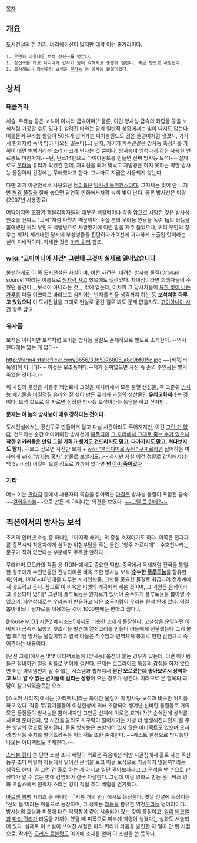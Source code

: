 [[목차]]

== 개요 ==
[[도시전설]]의 한 가지. 바리에이션이 많지만 대략 이런 줄거리이다.

 1. 우연히 아름다운 보석 장신구를 얻는다.
 1. 장신구를 하고 다니다가 갑자기 몸이 약해지고 중병에 걸린다. 혹은 병으로 사망한다.
 1. 조사해보니 장신구의 보석은 [[우라늄]] 등 방사능 물질이었다.

== 상세 ==
=== 태클거리 ===
세슘, 우라늄 등은 보석이 아니라 금속이며[* 물론, 이런 방사성 금속의 화합물 등을 보석처럼 가공할 수도 있다.], 알려진 바와는 달리 일반적 상황에서는 빛이 나지도 않는다. 예를들어 우라늄 함량이 50%가 넘어가는 피치블렌드도 검은 돌덩이처럼 생겼지, 거기서 만화처럼 녹색 빔이 나오진 않는다(...) 단지, 가이거 계수관같은 방사능 측정기를 가까이 대면 삑삑거리는 소리가 크게 난다는 것 뿐이다. 방사능이 엄청나게 강한 사용한 연료봉도 마찬가지.~~단, 탄소14만으로 다이아몬드를 만들면 진짜 방사능 보석!~~
실제로도 [[우라늄]] 유리가 있었긴 한데, 자외선을 쬐야 빛났고 자발광은 하지 못하는 약한 방사능 물질이라 건강에는 무해했다고 한다. 그나마도 지금은 사용되지 않는다.

다만 과거 야광안료로 사용되던 [[트리튬]]은 [[방사성 동위원소]]이다. 그자체는 빛이 안 나지만 [[형광 물질]]을 칠해 놓으면 당연히 만화에서처럼 녹색 빛이 난다. 물론 방사선은 미량(2007년 사용종료)

여담이지만 초창기 핵물리학자들의 대부분 백혈병이나 각종 암으로 사망한 것은 방사성 원소를 진짜로 "보석"처럼 다뤘기 때문이다. 수십 톤의 우라늄 원광을 녹여 1g의 라듐을 뽑아냈던 퀴리 부인도 백혈병으로 사망했기에 이런 말을 자주 들었으나, 퀴리 부인의 경우는 제1차 세계대전 당시에 부상병들을 진단하다가 X선에 과다하게 노출된 탓이라는 설이 지배적이다. 자세한 것은 [[마리 퀴리]] 참조. 

=== [[wiki:"고이아니아 사건" 그런데 그것이 실제로 일어났습니다]] ===
불행하게도 이 쪽 도시전설은 사실이며, 이런 사건은 '버려진 방사능 물질(Orphan source)'이라는 이름으로 [[원자력 사고]] 항목에도 실려있다. 차이점이라면 희생자들이 주웠던 물건이 __보석이 아니라는 것__ 밖에 없는데, 어차피 그 당사자들이 [[체렌코프 현상|묘한 빛이 나는 가루]]를 다들 이쁘다고 바라보고 심지어는 반지를 만들 생각까지 하는 등 '''보석처럼 다루고 있었으니''' 이 도시전설을 그대로 현실로 옮긴 걸로 봐도 문제 없을지도. [[고이아니아 사건]] 항목 참고.

=== 유사품 ===
보석은 아니지만 보석처럼 보이는 방사능 물질도 존재하므로 별도로 소개한다. --역시 현대에는 없는 게 없다--

http://farm4.staticflickr.com/3656/3365376805_a8c0bf015c.jpg
~~[바둑|바둑알]이 아니다!~~ 이것은 모조품이다.--저거 진짜였으면 사진 속 손의 주인공은 벌써 죽었을 것이다.--

위 사진의 물건은 사용후 핵연료나 그것을 재처리해서 모은 분열 생성물, 즉 고준위 [[방사능 폐기물]]을 비결정질 유리와 잘 섞어 만든 유리화 과정의 생산물인 '''유리고화체'''라는 것이다. 보석 컷으로 잘 자르면 진정한 방사능 보석이라는 농담을 하고 싶지만...

'''문제는 이 놈의 방사능이 매우 강하다는 것이다.'''

도시전설에서는 장신구로 만들어서 달고 다닐 시간이라도 주어지지만, 이건 [[그런 거 없다]]. 건드리는 순간 어마어마한 방사선에 [[피폭]]되어 [[으앙 죽음|그 자리에서 그대로 죽는 수가 있으니]] '''착한 위키러들은 만일 그럴 기회가 생겨도 건드리지도 말고, 다가가지도 말고, 쳐다보지도 말자.''' --보고 싶으면 사진만 보자 + [[wiki:"블라디미르 푸틴" 푸짜르]]라면 싫어하는 여자에게 [[wiki:"방사능 홍차" 선물로 보낼지도]]...-- 하지만 사실 이건 정말로 강력해서(수백 Sv 이상) 이것이 보일 정도로 가까이 있다면 '''[[넌 이미 죽어있다]]''' 
=== 기타 ===
어느 이는 [[판타지]] 등에서 사용자의 목숨을 갉아먹는 [[마검]]은 방사능 물질이 포함된 금속~~[[열화우라늄]]~~으로 만든 게 아니냐는 의견을 보였다. [https://twitter.com/luuuuuuuuuuuu/status/487532335273754627 ~~그럴 듯 한데?~~]
== 픽션에서의 방사능 보석 ==
초기의 인터넷 소설 중 하나인「마지막 해커」의 중심 소재이기도 하다. 이쪽은 전자파를 증폭시켜 착용자에게 심각한 위험부담을 주는 물건. '앙주 가르디에' - 수호천사라는 문구가 적혀 있었다는 부분에도 주목할 만하다.

무라카미 모토카의 작품 용-RON-에서도 중요한 떡밥. 중국에서 옥새처럼 전국을 통일한 왕조에게 수천년동안 전승되어온 비옥 또한 방사능 보석('''순수한 [[플루토늄]]'''을 함유한 옥)이며, 1930~40년대를 다루는 시기인만큼, 그만큼 중요한 물질로 취급되어 전세계에서 찾으려고 든다. 참고로 이 비옥은 티벳의 계곡에서 캐온 것이며, 그 기원은 운석이라고 설정되어 있다[* 그런데 플루토늄은 원자로가 있어야 순수하게 플루토늄을 뽑아낼 수 있으며, 자연상태로는 우라늄이 반응하고 남은 초극미량이 우라늄 원석 안에 있다. 이걸 뽑아내느니 원자로를 이용하는 것이 1000만배는 편하고 쉽다.].

[House M.D.] 시즌2  에피소드5에서도 비슷한 소재가 등장한다. 고철상을 운영하던 아버지가 금속추 모양의 쇳조각을 발견해 열쇠고리를 만들어 아들에게 선물했는데 그게 불법 폐기된 방사능 물질이었고 결국 아들은 척수암과 면역체계 붕괴로 인한 감염으로 죽어간다는 내용이다.

[던전 크롤]에서는 몇몇 아티팩트들에 [방사능] 옵션이 붙는 경우가 있는데, 이런 아이템들은 장비하면 일정 확률로 변이에 걸린다. 문제는 로그라이크 특유의 감정을 하지 않으면 어떤 아이템인지 알 수 없는 시스템과 합쳐져서 '''뭔진 모르겠는데 좋아보여서 장착하고 보니 알 수 없는 변이들에 걸리는 상황'''이 오는 경우가 생긴다. 여러모로 본 항목의 괴담이 참고되었을듯한 요소.

[스토커 시리즈]에서는 [아티팩트]라는 특이한 물질이 이 방사능 보석과 비슷한 위치를 하고 있다. 각종 무/유기물들이 이상현상에 의해 조합되어 생겨난 신비한 물질들로 거의 모든 물질들이 방사능을 뿜어내지만 그만큼 신체에 이로운 효과(!?)[* 순식간에 상처를 치료해 준다던지, 몇 시간을 달려도 지구력이 떨어지기는 커녕 더 쌩쌩해진다던지]를 주는 양날의 검으로 묘사된다. 물론 방사능은 포함되어 있지 않은 아티팩트도 있으며  오히려 방사능 수치를 떨어뜨려주는 아티팩트 또한 존재한다. ~~퀘스트 한정으로 방사능만 나오는 아티팩트도 존재한다.~~

[[스티븐 킹]]이 쓴 단편 소설 조디 베릴의 외로운 죽음에선 외딴 시골집에서 홀로 사는 독신 농부 조디 베릴이 하늘에서 떨어진 운석을 보고 이걸 보석으로 가공하지 않을까? 라는 생각도 한다. 뭐 그런 건 홀로 하는 게 아니고 일단 팔아보자라고 그 운석을 맨 손으로 만졌다가 알 수 없는 병에 감염되어 결국 자살한다. 그런데 이걸 영화로 만든 옴니버스 영화 크립쇼에서 원작자 스티븐 킹이 직접 조디 베릴을 연기했다.

[[아르센 뤼팽]] 시리즈 중 하나인 「서른 개의 관」에서도 등장한다. 옛날 전설에 등장하는 '신의 돌'이라는 이름으로 등장하며, 그 정체는 [[라듐]]을 함유한 역청[[우라늄]] 덩어리이다. 방사능의 효능과 피폭에 대한 악영향이 같이 서술되어 있는 것이 특징이고, [[앙리 베크렐]]과 [[마리 퀴리]]가 라듐을 가까이 했을 때 피폭으로 피부에 궤양이 생겼다는 실화도 서술되어 있다. 실제로 이 소설이 쓰여진 시점은 마리 퀴리가 라듐을 발견한 지 얼마 안 된 시점으로, 작가인 [[모리스 르블랑]]도 여기에 소재를 얻어 이 소설을 쓴 듯하다.
